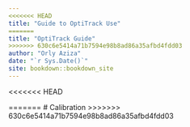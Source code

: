 ```yaml
--- 
<<<<<<< HEAD
title: "Guide to OptiTrack Use"
=======
title: "OptiTrack Guide"
>>>>>>> 630c6e5414a71b7594e98b8ad86a35afbd4fdd03
author: "Orly Aziza"
date: "`r Sys.Date()`"
site: bookdown::bookdown_site
---
```


<<<<<<< HEAD

=======
# Calibration
>>>>>>> 630c6e5414a71b7594e98b8ad86a35afbd4fdd03

